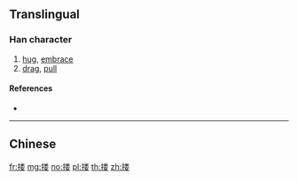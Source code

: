 {{character info/new}}
{{also|摟}}
==Translingual==

===Han character===
{{Han char|rn=64|rad=手|as=09|sn=12|four=|canj=QFDV|ids=⿰扌娄}}

# [[hug]], [[embrace]]
# [[drag]], [[pull]]

====References====
* {{Han ref|kx=0445.341|hdz=31923.120|uh=6402|ud=25602}}

----

==Chinese==
{{zh-see|摟}}

[[fr:搂]]
[[mg:搂]]
[[no:搂]]
[[pl:搂]]
[[th:搂]]
[[zh:搂]]
